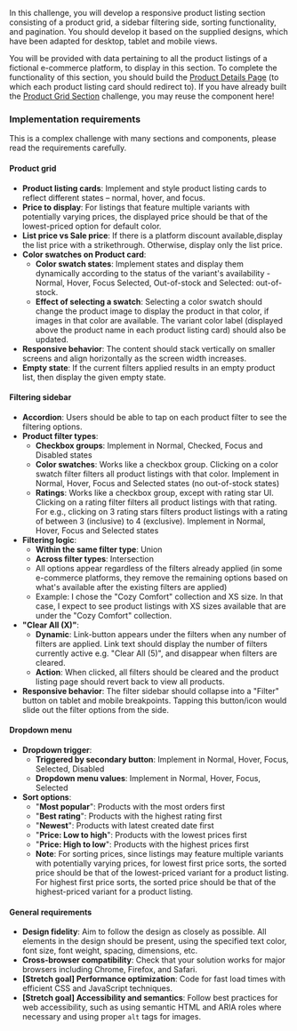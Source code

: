 In this challenge, you will develop a responsive product listing section consisting of a product grid, a sidebar filtering side, sorting functionality, and pagination. You should develop it based on the supplied designs, which have been adapted for desktop, tablet and mobile views.

You will be provided with data pertaining to all the product listings of a fictional e-commerce platform, to display in this section. To complete the functionality of this section, you should build the [Product Details Page](/projects/challenges/product-details-page) (to which each product listing card should redirect to). If you have already built the [Product Grid Section](/projects/challenges/product-grid-section) challenge, you may reuse the component here!

### Implementation requirements

This is a complex challenge with many sections and components, please read the requirements carefully.

#### Product grid

- **Product listing cards**: Implement and style product listing cards to reflect different states – normal, hover, and focus.
- **Price to display**: For listings that feature multiple variants with potentially varying prices, the displayed price should be that of the lowest-priced option for default color.
- **List price vs Sale price**: If there is a platform discount available,display the list price with a strikethrough. Otherwise, display only the list price.
- **Color swatches on Product card**:
  - **Color swatch states**: Implement states and display them dynamically according to the status of the variant's availability - Normal, Hover, Focus Selected, Out-of-stock and Selected: out-of-stock.
  - **Effect of selecting a swatch**: Selecting a color swatch should change the product image to display the product in that color, if images in that color are available. The variant color label (displayed above the product name in each product listing card) should also be updated.
- **Responsive behavior**: The content should stack vertically on smaller screens and align horizontally as the screen width increases.
- **Empty state**: If the current filters applied results in an empty product list, then display the given empty state.

#### Filtering sidebar

- **Accordion**: Users should be able to tap on each product filter to see the filtering options.
- **Product filter types**:
  - **Checkbox groups**: Implement in Normal, Checked, Focus and Disabled states
  - **Color swatches**: Works like a checkbox group. Clicking on a color swatch filter filters all product listings with that color. Implement in Normal, Hover, Focus and Selected states (no out-of-stock states)
  - **Ratings**: Works like a checkbox group, except with rating star UI. Clicking on a rating filter filters all product listings with that rating. For e.g., clicking on 3 rating stars filters product listings with a rating of between 3 (inclusive) to 4 (exclusive). Implement in Normal, Hover, Focus and Selected states
- **Filtering logic**:
  - **Within the same filter type**: Union
  - **Across filter types**: Intersection
  - All options appear regardless of the filters already applied (in some e-commerce platforms, they remove the remaining options based on what's available after the existing filters are applied)
  - Example: I chose the "Cozy Comfort" collection and XS size. In that case, I expect to see product listings with XS sizes available that are under the "Cozy Comfort" collection.
- **"Clear All (X)"**:
  - **Dynamic**: Link-button appears under the filters when any number of filters are applied. Link text should display the number of filters currently active e.g. "Clear All (5)", and disappear when filters are cleared.
  - **Action**: When clicked, all filters should be cleared and the product listing page should revert back to view all products.
- **Responsive behavior**: The filter sidebar should collapse into a "Filter" button on tablet and mobile breakpoints. Tapping this button/icon would slide out the filter options from the side.

#### Dropdown menu

- **Dropdown trigger**:
  - **Triggered by secondary button**: Implement in Normal, Hover, Focus, Selected, Disabled
  - **Dropdown menu values**: Implement in Normal, Hover, Focus, Selected
- **Sort options**:
  - "**Most popular**": Products with the most orders first
  - "**Best rating**": Products with the highest rating first
  - "**Newest**": Products with latest created date first
  - "**Price: Low to high**": Products with the lowest prices first
  - "**Price: High to low**": Products with the highest prices first
  - **Note**: For sorting prices, since listings may feature multiple variants with potentially varying prices, for lowest first price sorts, the sorted price should be that of the lowest-priced variant for a product listing. For highest first price sorts, the sorted price should be that of the highest-priced variant for a product listing.

#### General requirements

- **Design fidelity**: Aim to follow the design as closely as possible. All elements in the design should be present, using the specified text color, font size, font weight, spacing, dimensions, etc.
- **Cross-browser compatibility**: Check that your solution works for major browsers including Chrome, Firefox, and Safari.
- **[Stretch goal] Performance optimization**: Code for fast load times with efficient CSS and JavaScript techniques.
- **[Stretch goal] Accessibility and semantics**: Follow best practices for web accessibility, such as using semantic HTML and ARIA roles where necessary and using proper `alt` tags for images.
